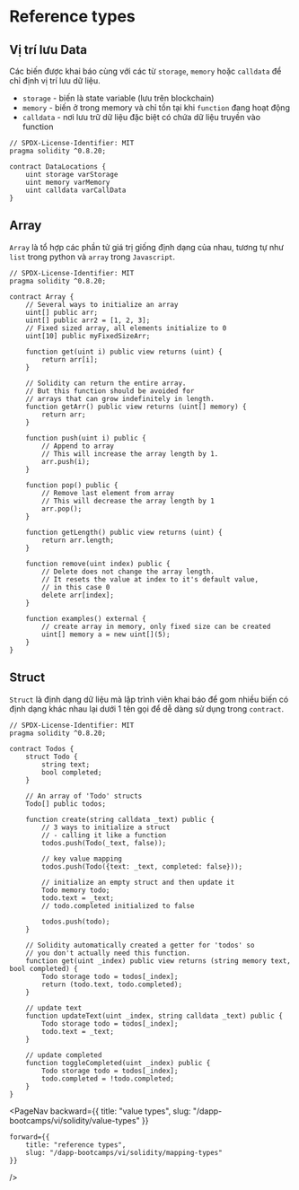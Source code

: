 
# Reference types

## Vị trí lưu Data
Các biến được khai báo cùng với các từ `storage`, `memory` hoặc `calldata` để chỉ định vị trí lưu dữ liệu.

- `storage` - biến là state variable (lưu trên blockchain)
- `memory` - biến ở trong memory và chỉ tồn tại khi `function` đang hoạt động
- `calldata` - nơi lưu trữ dữ liệu đặc biệt có chứa dữ liệu truyền vào function

```solidity
// SPDX-License-Identifier: MIT
pragma solidity ^0.8.20;

contract DataLocations {
    uint storage varStorage
    uint memory varMemory
    uint calldata varCallData
}
```

## Array
`Array` là tổ hợp các phần tử giá trị giống định dạng của nhau, tương tự như `list` trong python và `array` trong `Javascript`.

```solidity
// SPDX-License-Identifier: MIT
pragma solidity ^0.8.20;

contract Array {
    // Several ways to initialize an array
    uint[] public arr;
    uint[] public arr2 = [1, 2, 3];
    // Fixed sized array, all elements initialize to 0
    uint[10] public myFixedSizeArr;

    function get(uint i) public view returns (uint) {
        return arr[i];
    }

    // Solidity can return the entire array.
    // But this function should be avoided for
    // arrays that can grow indefinitely in length.
    function getArr() public view returns (uint[] memory) {
        return arr;
    }

    function push(uint i) public {
        // Append to array
        // This will increase the array length by 1.
        arr.push(i);
    }

    function pop() public {
        // Remove last element from array
        // This will decrease the array length by 1
        arr.pop();
    }

    function getLength() public view returns (uint) {
        return arr.length;
    }

    function remove(uint index) public {
        // Delete does not change the array length.
        // It resets the value at index to it's default value,
        // in this case 0
        delete arr[index];
    }

    function examples() external {
        // create array in memory, only fixed size can be created
        uint[] memory a = new uint[](5);
    }
}
```

## Struct
`Struct` là định dạng dữ liệu mà lập trình viên khai báo để gom nhiều biến có định dạng khác nhau lại dưới 1 tên gọi để dễ dàng sử dụng trong `contract`.

```solidity
// SPDX-License-Identifier: MIT
pragma solidity ^0.8.20;

contract Todos {
    struct Todo {
        string text;
        bool completed;
    }

    // An array of 'Todo' structs
    Todo[] public todos;

    function create(string calldata _text) public {
        // 3 ways to initialize a struct
        // - calling it like a function
        todos.push(Todo(_text, false));

        // key value mapping
        todos.push(Todo({text: _text, completed: false}));

        // initialize an empty struct and then update it
        Todo memory todo;
        todo.text = _text;
        // todo.completed initialized to false

        todos.push(todo);
    }

    // Solidity automatically created a getter for 'todos' so
    // you don't actually need this function.
    function get(uint _index) public view returns (string memory text, bool completed) {
        Todo storage todo = todos[_index];
        return (todo.text, todo.completed);
    }

    // update text
    function updateText(uint _index, string calldata _text) public {
        Todo storage todo = todos[_index];
        todo.text = _text;
    }

    // update completed
    function toggleCompleted(uint _index) public {
        Todo storage todo = todos[_index];
        todo.completed = !todo.completed;
    }
}
```

<PageNav 
    backward={{
        title: "value types", 
        slug: "/dapp-bootcamps/vi/solidity/value-types" 
    }}

    forward={{
        title: "reference types",
        slug: "/dapp-bootcamps/vi/solidity/mapping-types" 
    }}
/>